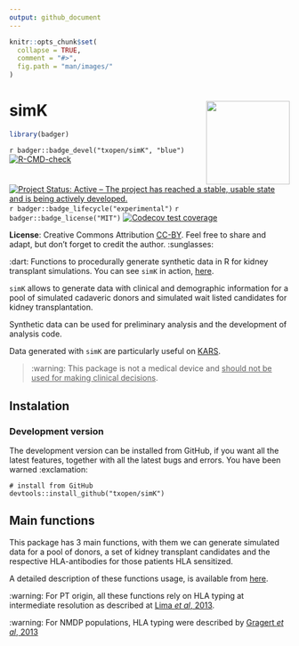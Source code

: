 ```yaml
---
output: github_document
---
```


<!-- README.md is generated from README.Rmd. Please edit that file -->

```r
knitr::opts_chunk$set(
  collapse = TRUE,
  comment = "#>",
  fig.path = "man/images/"
)
```

# simK <img src="man/figures/logo.png" height="150" align="right"/>

```r
library(badger)
```

<!-- badges: start -->
`r badger::badge_devel("txopen/simK", "blue")`
[![R-CMD-check](https://github.com/txopen/simK/workflows/R-CMD-check/badge.svg)](https://github.com/txopen/simK/actions)
[![Project Status: Active – The project has reached a stable, usable state and is being actively developed.](https://www.repostatus.org/badges/latest/active.svg)](https://www.repostatus.org/#active)
`r badger::badge_lifecycle("experimental")`
`r badger::badge_license("MIT")`
[![Codecov test coverage](https://codecov.io/gh/txopen/simK/branch/main/graph/badge.svg)](https://app.codecov.io/gh/txopen/simK?branch=main)
<!-- badges: end -->

**License**: Creative Commons Attribution [CC-BY](https://creativecommons.org/licenses/by/2.0/). Feel free to share and adapt, but don't forget to credit the author. :sunglasses:

:dart: Functions to procedurally generate synthetic data in R for kidney transplant simulations. You can see `simK` in action, [here](https://simk.netlify.app/).

`simK` allows to generate data with clinical and demographic information for a pool of simulated cadaveric donors and simulated wait listed candidates for kidney transplantation.

Synthetic data can be used for preliminary analysis and the development of analysis code.

Data generated with `simK` are particularly useful on [KARS](https://balima.shinyapps.io/kars/).

> :warning: This package is not a medical device and <ins>should not be used for making clinical decisions</ins>.

## Instalation

### Development version 

The development version can be installed from GitHub, if you want all the latest features, together with all the latest bugs and errors. You have been warned :exclamation:

```
# install from GitHub
devtools::install_github("txopen/simK")
```

## Main functions

This package has 3 main functions, with them we can generate simulated data for a pool of donors, a set of kidney transplant candidates and the respective HLA-antibodies for those patients HLA sensitized.

A detailed description of these functions usage, is available from [here](https://txopen.github.io/simK/articles/simk.html).

:warning: 
For PT origin, all these functions rely on HLA typing at intermediate resolution as described at [Lima *et al*, 2013](https://12f11c1f-960a-f627-594d-b8ce276384f7.filesusr.com/ugd/3e838e_dc548dede99a4db5869c3d2c20c2d16f.pdf?index=true).

:warning:
For NMDP populations, HLA typing were described by [Gragert *et al*, 2013](https://reader.elsevier.com/reader/sd/pii/S0198885913001821?token=885F05F0FAD857548C932A5CC40B6962CD7A9FC589A73FC6DECE56D6E4E247587E06D755C16D9F2EA425111289B5DC2F&originRegion=eu-west-1&originCreation=20220222173605)
